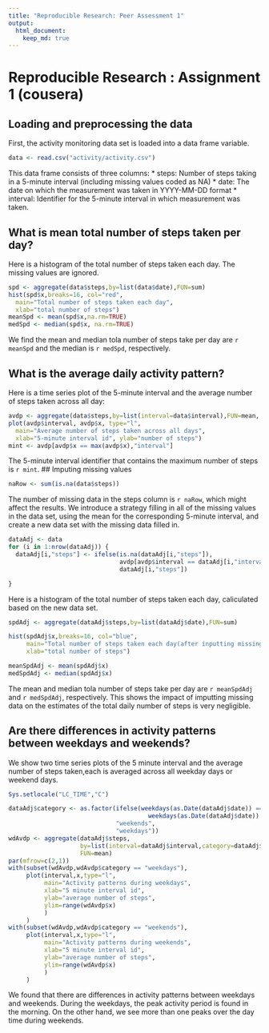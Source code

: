 ```yaml
---
title: "Reproducible Research: Peer Assessment 1"
output: 
  html_document:
    keep_md: true
---
```

# Reproducible Research : Assignment 1 (cousera)

## Loading and preprocessing the data
First, the activity monitoring data set is loaded into a data frame variable.
```r
data <- read.csv("activity/activity.csv")
```
This data frame consists of three columns:
* steps: Number of steps taking in a 5-minute interval (including missing values coded as NA)
* date: The date on which the measurement was taken in YYYY-MM-DD format
* interval: Identifier for the 5-minute interval in which measurement was taken.

## What is mean total number of steps taken per day?
Here is a histogram of the total number of steps taken each day. The missing values are ignored.
```r
spd <- aggregate(data$steps,by=list(data$date),FUN=sum)
hist(spd$x,breaks=16, col="red", 
  main="Total number of steps taken each day", 
  xlab="total number of steps")
meanSpd <- mean(spd$x,na.rm=TRUE)
medSpd <- median(spd$x, na.rm=TRUE)
```
We find the  mean and median tola number of steps take per day are `r meanSpd` and the median is `r medSpd`, respectively.

## What is the average daily activity pattern?
Here is a time series plot of the 5-minute interval and the average number of steps taken across all day:
```r
avdp <- aggregate(data$steps,by=list(interval=data$interval),FUN=mean, na.rm=TRUE)
plot(avdp$interval, avdp$x, type="l",
  main="Average number of steps taken across all days",
  xlab="5-minute interval id", ylab="number of steps")
mint <- avdp[avdp$x == max(avdp$x),"interval"]
```
The 5-minute interval identifier that contains the maximum number of steps is `r mint`.
## Imputing missing values

```r
naRow <- sum(is.na(data$steps))
```
The number of missing data in the steps column is `r naRow`, which might affect the results.
We introduce a strategy filling in all of the missing values in the data set, using the mean
for the corresponding 5-minute interval, and create a new data set  with the missing data filled in.

```r
dataAdj <- data
for (i in 1:nrow(dataAdj)) {
  dataAdj[i,"steps"] <- ifelse(is.na(dataAdj[i,"steps"]),
                               avdp[avdp$interval == dataAdj[i,"interval"],"x"],
                               dataAdj[i,"steps"])

}
```
Here is a histogram of the total number of steps taken each day, caliculated based on the new data set.
```r
spdAdj <- aggregate(dataAdj$steps,by=list(dataAdj$date),FUN=sum)

hist(spdAdj$x,breaks=16, col="blue", 
     main="Total number of steps taken each day(after inputting missing data)",
     xlab="total number of steps")

meanSpdAdj <- mean(spdAdj$x)
medSpdAdj <- median(spdAdj$x)
```
The mean and median tola number of steps take per day are `r meanSpdAdj` and `r medSpdAdj`,
respectively. This shows the impact of imputting missing data on the estimates of the total daily number of steps is very negligible.

## Are there differences in activity patterns between weekdays and weekends?
We show two time series plots of the 5 minute interval and the average number of steps taken,each is averaged across all weekday days or weekend days.
```r
Sys.setlocale("LC_TIME","C")
```

```r
dataAdj$category <- as.factor(ifelse(weekdays(as.Date(dataAdj$date)) == "Sunday" | 
                                       weekdays(as.Date(dataAdj$date)) == "Saturday",
                              "weekends",
                              "weekdays"))
wdAvdp <- aggregate(dataAdj$steps,
                    by=list(interval=dataAdj$interval,category=dataAdj$category),
                    FUN=mean)
par(mfrow=c(2,1))
with(subset(wdAvdp,wdAvdp$category == "weekdays"),
     plot(interval,x,type="l",
          main="Activity patterns during weekdays",
          xlab="5 minute interval id",
          ylab="average number of steps",
          ylim=range(wdAvdp$x)
          )
     )
with(subset(wdAvdp,wdAvdp$category == "weekends"),
     plot(interval,x,type="l",
          main="Activity patterns during weekends",
          xlab="5 minute interval id",
          ylab="average number of steps",
          ylim=range(wdAvdp$x)
          )
     )
```

We found that there are differences in activity patterns between weekdays and weekends. During the weekdays, the peak activity period is found in the morning. On the other hand, we see more than one peaks over the day time during weekends.
